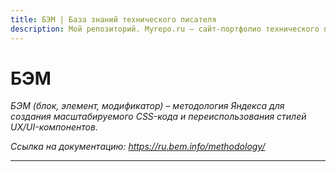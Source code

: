 ```yaml
---
title: БЭМ | База знаний технического писателя
description: Мой репозиторий. Myrepo.ru – сайт-портфолио технического писателя
---
```


# БЭМ

*БЭМ (блок, элемент, модификатор) – методология Яндекса для создания масштабируемого CSS-кода и переиспользования стилей UX/UI-компонентов.*

*Ссылка на документацию: https://ru.bem.info/methodology/*

---

